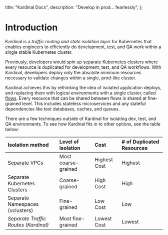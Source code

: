   title: "Kardinal Docs",
  description: "Develop in prod... fearlessly",
};

# Introduction

Kardinal is a _traffic routing and state isolation layer_ for Kubernetes that enables engineers to efficiently do development, test, and QA work within a single stable Kubernetes cluster.

Previously, developers would spin up separate Kubernetes clusters where every resource is duplicated for development, test, and QA workflows. With Kardinal, developers deploy only the absolute minimum resources necessary to validate changes within a single, prod-like cluster.

Kardinal achieves this by rethinking the idea of isolated application deploys, and replacing them with logical environments with a single cluster, called [flows](concepts/flows). Every resource that can be shared between flows is shared at fine-grained level. This includes stateless microservices and any stateful dependencies like test databases, caches, and queues.

There are a few techniques outside of Kardinal for isolating dev, test, and QA environments. To see how Kardinal fits in to other options, see the table below:

| Isolation method | Level of Isolation | Cost | # of Duplicated Resources |
| :--- | :--- | :--- | :--- |
| Separate VPCs | Most coarse-grained | Highest Cost | Highest |
| Separate Kubernetes Clusters | Coarse-grained | High Cost | High |
| Separate Namespaces (vclusters) | Fine-grained | Low Cost | Low |
| *Separate Traffic Routes (Kardinal)* | Most fine-grained | Lowest Cost | Lowest |

